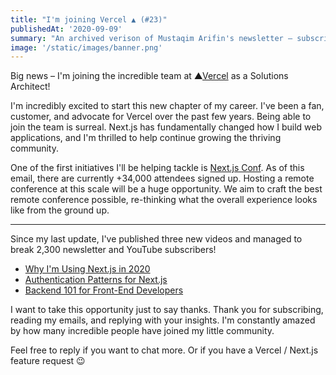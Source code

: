 ```yaml
---
title: "I'm joining Vercel ▲ (#23)"
publishedAt: '2020-09-09'
summary: "An archived verison of Mustaqim Arifin's newsletter – subscribe to get early access."
image: '/static/images/banner.png'
---
```


Big news – I'm joining the incredible team at ▲[Vercel](https://vercel.com) as a Solutions Architect!

I'm incredibly excited to start this new chapter of my career. I've been a fan, customer, and advocate for Vercel over the past few years. Being able to join the team is surreal. Next.js has fundamentally changed how I build web applications, and I'm thrilled to help continue growing the thriving community.

One of the first initiatives I'll be helping tackle is [Next.js Conf](https://nextjs.org/conf). As of this email, there are currently +34,000 attendees signed up. Hosting a remote conference at this scale will be a huge opportunity. We aim to craft the best remote conference possible, re-thinking what the overall experience looks like from the ground up.

---

Since my last update, I've published three new videos and managed to break 2,300 newsletter and YouTube subscribers!

- [Why I'm Using Next.js in 2020](https://www.youtube.com/watch?v=rtgbaKBhdkk)
- [Authentication Patterns for Next.js](https://www.youtube.com/watch?v=NSR_Y_rm_zU)
- [Backend 101 for Front-End Developers](https://www.youtube.com/watch?v=fbDoO83t1eM)

I want to take this opportunity just to say thanks. Thank you for subscribing, reading my emails, and replying with your insights. I'm constantly amazed by how many incredible people have joined my little community.

Feel free to reply if you want to chat more. Or if you have a Vercel / Next.js feature request 😉
